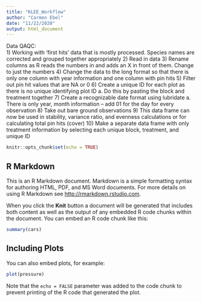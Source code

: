 ```yaml
---
title: "KLEE_Workflow"
author: "Carmen Ebel"
date: "11/22/2020"
output: html_document
---
```


Data QAQC:	
1)	Working with ‘first hits’ data that is mostly processed. Species names are corrected and grouped together appropriately
2)	Read in data
3)	Rename columns as R reads the numbers in and adds an X in front of them. Change to just the numbers 
4)	Change the data to the long format so that there is only one column with year information and one column with pin hits
5)	Filter out pin hit values that are NA or 0
6)	Create a unique ID for each plot as there is no unique identifying plot ID
a.	Do this by pasting the block and treatment together
7)	Create a recognizable date format using lubridate
a.	There is only year, month information – add 01 for the day for every observation
8)	Take out bare ground observations
9)	This data frame can now be used in stability, variance ratio, and evenness calculations or for calculating total pin hits (cover)
10)	Make a separate data frame with only treatment information by selecting each unique block, treatment, and unique ID


```r
knitr::opts_chunk$set(echo = TRUE)
```

## R Markdown

This is an R Markdown document. Markdown is a simple formatting syntax for authoring HTML, PDF, and MS Word documents. For more details on using R Markdown see <http://rmarkdown.rstudio.com>.

When you click the **Knit** button a document will be generated that includes both content as well as the output of any embedded R code chunks within the document. You can embed an R code chunk like this:

```r
summary(cars)
```

## Including Plots

You can also embed plots, for example:

```r
plot(pressure)
```

Note that the `echo = FALSE` parameter was added to the code chunk to prevent printing of the R code that generated the plot.
